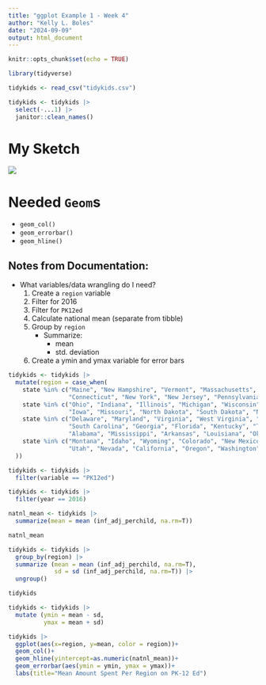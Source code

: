 ```yaml
---
title: "ggplot Example 1 - Week 4"
author: "Kelly L. Boles"
date: "2024-09-09"
output: html_document
---
```


```r
knitr::opts_chunk$set(echo = TRUE)

library(tidyverse)

tidykids <- read_csv("tidykids.csv")

tidykids <- tidykids |>
  select(-...1) |>
  janitor::clean_names()
```

<!-------------------------------- Sketch ------------------------------------->

# My Sketch

![](Example1-Sketch.jpeg)
<!--------------------------------- Geoms ------------------------------------->

# Needed `Geom`s

- `geom_col()`
- `geom_errorbar()`
- `geom_hline()`

## Notes from Documentation:

<!----------------------------- Data Wrangling -------------------------------->

- What variables/data wrangling do I need?
    1. Create a `region` variable
    2. Filter for 2016
    3. Filter for `PK12ed`
    4. Calculate national mean (separate from tibble)
    5. Group by `region`
        - Summarize:
            - mean
            - std. deviation
    6. Create a ymin and ymax variable for error bars
    
```r
tidykids <- tidykids |>
  mutate(region = case_when(
    state %in% c("Maine", "New Hampshire", "Vermont", "Massachusetts", "Rhode Island", 
                 "Connecticut", "New York", "New Jersey", "Pennsylvania") ~ "Northeast",
    state %in% c("Ohio", "Indiana", "Illinois", "Michigan", "Wisconsin", "Minnesota",
                 "Iowa", "Missouri", "North Dakota", "South Dakota", "Nebraska", "Kansas") ~ "Midwest",
    state %in% c("Delaware", "Maryland", "Virginia", "West Virginia", "North Carolina", 
                 "South Carolina", "Georgia", "Florida", "Kentucky", "Tennessee", 
                 "Alabama", "Mississippi", "Arkansas", "Louisiana", "Oklahoma", "Texas", "District of Columbia") ~ "South",
    state %in% c("Montana", "Idaho", "Wyoming", "Colorado", "New Mexico", "Arizona", 
                 "Utah", "Nevada", "California", "Oregon", "Washington", "Hawaii", "Alaska") ~ "West"
  ))
```

```r
tidykids <- tidykids |>
  filter(variable == "PK12ed")
```

```r
tidykids <- tidykids |>
  filter(year == 2016)

```

```r
natnl_mean <- tidykids |>
  summarize(mean = mean (inf_adj_perchild, na.rm=T))

natnl_mean
```

```r
tidykids <- tidykids |>
  group_by(region) |>
  summarize (mean = mean (inf_adj_perchild, na.rm=T),
             sd = sd (inf_adj_perchild, na.rm=T)) |>
  ungroup()

tidykids
```

```r
tidykids <- tidykids |>
  mutate (ymin = mean - sd,
          ymax = mean + sd)
```

```r
tidykids |>
  ggplot(aes(x=region, y=mean, color = region))+
  geom_col()+
  geom_hline(yintercept=as.numeric(natnl_mean))+
  geom_errorbar(aes(ymin = ymin, ymax = ymax))+
  labs(title="Mean Amount Spent Per Region on PK-12 Ed")
```
